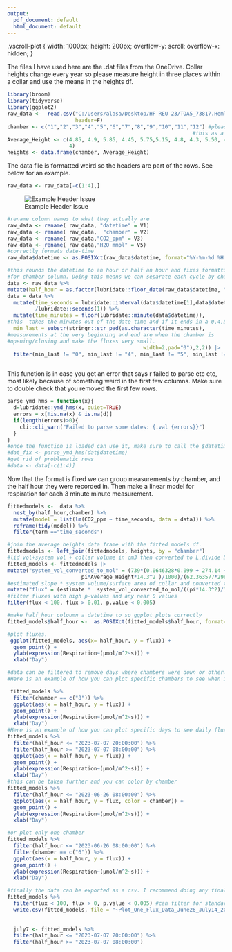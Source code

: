 ---
output:
  pdf_document: default
  html_document: default
---
</style>
.vscroll-plot {
    width: 1000px;
    height: 200px;
    overflow-y: scroll;
    overflow-x: hidden;
}
</style>


The files I have used here are the .dat files from the OneDrive. Collar heights change every year so please measure height in three places within a collar and use the means in the heights df.
```{r}
library(broom)
library(tidyverse)
library(ggplot2)
raw_data <-  read.csv("C:/Users/alasa/Desktop/HF REU 23/TOA5_73817.Hemlock_CO2_data_2023_05_16_1002.dat",
                      header=F)
chamber <- c("1","2","3","4","5","6","7","8","9","10","11","12") #please keep 
                                                            #this as a character
Average_Height <- c(4.85, 4.9, 5.85, 4.45, 5.75,5.15, 4.8, 4.3, 5.50, 4.3, 3.6, 
                    4)
heights <- data.frame(chamber, Average_Height)
```

The data file is formatted weird so the headers are part of the rows. See below for an example. 
```{r}
raw_data <- raw_data[-c(1:4),]
```
![Example Header Issue]("C:/Users/alasa/Desktop/HF REU 23/header_issue.png")

```{r}
#rename column names to what they actually are
raw_data <- rename( raw_data, "datetime" = V1)  
raw_data <- rename( raw_data,  "chamber" = V2)
raw_data <- rename( raw_data,"CO2_ppm" = V3)
raw_data <- rename( raw_data,"H2O_mmol" = V5)
#correctly formats date-time
raw_data$datetime <- as.POSIXct(raw_data$datetime, format="%Y-%m-%d %H:%M:%S") 

#this rounds the datetime to an hour or half an hour and fixes formatting 
#for chamber column. Doing this means we can separate each cycle by chamber.
data <- raw_data %>%     
mutate(half_hour = as.factor(lubridate::floor_date(raw_data$datetime, "30 min")))
data = data %>%
  mutate(time_seconds = lubridate::interval(data$datetime[1],data$datetime)
         /lubridate::seconds(1)) %>%
  mutate(time_minutes = floor(lubridate::minute(data$datetime)),
#this  takes the minutes out of the date time and if it ends in a 0,4,5, or 9 it                          is removed from the data set.
  min_last = substr(stringr::str_pad(as.character(time_minutes), 
#measurements at the very beginning and end are when the chamber is 
#opening/closing and make the fluxes very small. 
                                            width=2,pad="0"),2,2)) |>
  filter(min_last != "0", min_last != "4", min_last != "5", min_last != "9")
  
```

This  function is in case you get an error that says r failed to parse etc etc, most likely because of something weird in the first few columns. Make sure to double check that you removed the first few rows. 
```{r}
parse_ymd_hms = function(x){
  d=lubridate::ymd_hms(x, quiet=TRUE)
  errors = x[!is.na(x) & is.na(d)]
  if(length(errors)>0){
    cli::cli_warn("Failed to parse some dates: {.val {errors}}")
  }
}
#once the function is loaded can use it, make sure to call the $datetimes
#dat_fix <- parse_ymd_hms(dat$datetime)
#get rid of problematic rows 
#data <- data[-c(1:4)]
```
Now that the format is fixed we can group measurements by chamber, and the half hour they were recorded in. Then make a linear model for respiration for each 3 minute minute measurement.
```{r}
fittedmodels <-  data %>% 
  nest_by(half_hour,chamber) %>%
  mutate(model = list(lm(CO2_ppm ~ time_seconds, data = data))) %>%
  reframe(tidy(model)) %>%
  filter(term =="time_seconds")

#join the average heights data frame with the fitted models df. 
fittedmodels <- left_join(fittedmodels, heights, by = "chamber")
#lid vol+system vol + collar volume in cm3 then converted to L,divide by 1000 
fitted_models <- fittedmodels |> 
mutate("system_vol_converted_to_mol" = (739*(0.0646328*0.099 + 274.14 + 
                        pi*Average_Height*14.3^2 )/1000)/(62.363577*298.15)) |>  
#estimated slope * system volume/surface area of collar and converted to m
mutate("flux" = (estimate *  system_vol_converted_to_mol/((pi*14.3^2)/100^2)))|> 
#filter fluxes with high p-values and any near 0 values
filter(flux < 100, flux > 0.01, p.value < 0.005)  
```

<div class="vscroll-plot">
```{r}
#make half_hour coloumn a datetime to so ggplot plots correctly 
fitted_models$half_hour <-  as.POSIXct(fitted_models$half_hour, format="%Y-%m-%d %H:%M:%S") 

#plot fluxes. 
 ggplot(fitted_models, aes(x= half_hour, y = flux)) +
  geom_point() +
  ylab(expression(Respiration~(µmol/m^2~s))) +
  xlab("Day")

#data can be filtered to remove days where chambers were down or otherwise not working. 
#Here is an example of how you can plot specific chambers to see when it is/is not working.

 fitted_models %>%
  filter(chamber == c("8")) %>% 
  ggplot(aes(x = half_hour, y = flux)) +
  geom_point() +
  ylab(expression(Respiration~(µmol/m^2~s))) +
  xlab("Day")
#Here is an example of how you can plot specific days to see daily fluxes.
fitted_models %>% 
  filter(half_hour <= "2023-07-07 20:00:00") %>%
  filter(half_hour >= "2023-07-07 08:00:00") %>%
  ggplot(aes(x = half_hour, y = flux)) +
  geom_point() +
  ylab(expression(Respiration~(µmol/m^2~s))) +
  xlab("Day")
#this can be taken further and you can color by chamber
fitted_models %>% 
  filter(half_hour <= "2023-06-26 08:00:00") %>%
  ggplot(aes(x = half_hour, y = flux, color = chamber)) +
  geom_point() +
  ylab(expression(Respiration~(µmol/m^2~s))) +
  xlab("Day")

#or plot only one chamber
fitted_models %>% 
  filter(half_hour <= "2023-06-26 08:00:00") %>%
  filter(chamber == c("6")) %>%
  ggplot(aes(x = half_hour, y = flux)) +
  geom_point() +
  ylab(expression(Respiration~(µmol/m^2~s))) +
  xlab("Day")

#finally the data can be exported as a csv. I recommend doing any final filtering here and export. 
fitted_models %>% 
  filter(flux < 100, flux > 0, p.value < 0.005) #can filter for standard error as well. 
  write.csv(fitted_models, file = "~Plot_One_Flux_Data_June26_July14_2023")
  
  
  july7 <- fitted_models %>% 
  filter(half_hour <= "2023-07-07 20:00:00") %>%
  filter(half_hour >= "2023-07-07 08:00:00") 
  


```
</div>

